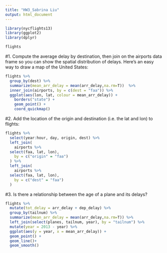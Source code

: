 ```yaml
---
title: "HW3_Sabrina Liu"
output: html_document
---
```


```r
library(nycflights13)
library(ggplot2)
library(dplyr)

flights
```

#1. Compute the average delay by destination, then join on the airports data frame so you can show the spatial distribution of delays. Here’s an easy way to draw a map of the United States:
```r
flights %>% 
  group_by(dest) %>% 
  summarize(mean_arr_delay = mean(arr_delay,na.rm=T))  %>%
  inner_join(airports, by = c(dest = "faa")) %>% 
  ggplot(aes(lon, lat, colour = mean_arr_delay)) +
    borders("state") +
    geom_point() +
    coord_quickmap()
```

#2. Add the location of the origin and destination (i.e. the lat and lon) to flights:
```r
flights %>%
  select(year:hour, day, origin, dest) %>%
  left_join(
    airports %>%
  select(faa, lat, lon),
    by = c("origin" = "faa")
  ) %>%
  left_join(
    airports %>%
  select(faa, lat, lon),
    by = c("dest" = "faa")
  )
```

#3. Is there a relationship between the age of a plane and its delays?
```r
flights %>% 
  mutate(tot_delay = arr_delay + dep_delay) %>%
  group_by(tailnum) %>%
  summarize(mean_arr_delay = mean(arr_delay,na.rm=T)) %>% 
  left_join(select(planes, tailnum, year), by = "tailnum") %>%
  mutate(year = 2013 - year) %>%
  ggplot(aes(y = year, x = mean_arr_delay)) + 
  geom_point() + 
  geom_line()+
  geom_smooth()
```


